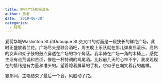 ```yaml
---
title: 鲜花广场和摇滚乐
author: 旅者
date: '2019-06-28'
categories:
  - 随笔
---
```


爱荷华城Washinton St.和Dubuque St.交叉口的对面是一段狭长的鲜花广场，此时正盛放着兰花。广场尽头是联合酒吧，周五晚上乐队就在那儿弹奏摇滚乐。高昂的女声和架子鼓的鼓点穿透在广场的每个角落。我半倚在广场一角的木椅上，感觉生活有点荒诞和苦涩，像是一杯特调的鸡尾酒。比起前几天的心神不宁，我发现现在的情绪是有力量和准头的。望着熄着屏幕的手机，它似乎在嘲笑着我的蠢样。

霎那间，主唱结束了最后一个音，风触动了花。
